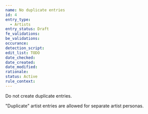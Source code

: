 ```yaml
---
name: No duplicate entries
id: 4
entry_type:
  - Artists
entry_status: Draft
fe_validations:
be_validations:
occurance:
detection_script:
edit_list: TODO
date_checked:
date_created:
date_modified:
rationale:
status: Active
rule_context:
---
```

Do not create duplicate entries.

"Duplicate" artist entries are allowed for separate artist personas.